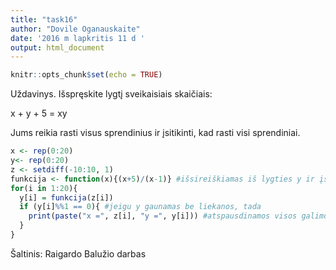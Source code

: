 ```yaml
---
title: "task16"
author: "Dovile Oganauskaite"
date: '2016 m lapkritis 11 d '
output: html_document
---
```


```r
knitr::opts_chunk$set(echo = TRUE)
```
Uždavinys. Išspręskite lygtį sveikaisiais skaičiais:

x + y + 5 = xy

Jums reikia rasti visus sprendinius ir įsitikinti, kad rasti visi sprendiniai.

```r
x <- rep(0:20) 
y<- rep(0:20)
z <- setdiff(-10:10, 1) 
funkcija <- function(x){(x+5)/(x-1)} #išsireiškiamas iš lygties y ir įstatomas į funkciją
for(i in 1:20){
  y[i] = funkcija(z[i])
  if (y[i]%%1 == 0){ #jeigu y gaunamas be liekanos, tada
    print(paste("x =", z[i], "y =", y[i])) #atspausdinamos visos galimos x ir y reikšmės
  }
}

```
Šaltinis: Raigardo Balužio darbas